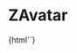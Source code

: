 
<Meta title="ZAvatar" component="z-avatar" />

# ZAvatar

<Preview>
  <Story name="ZAvatar-sample">
    {html`<z-avatar
      size="${select("size", ["small", "medium", "large"], "medium")}"
      text="${text("text", "Avatar")}"
      text-color="${text("text-color", "text-white")}"
      background-color="${text("background-color", "bg-grey-700")}"
      image="${text(
        "image",
        "https://cdn.eso.org/images/thumb700x/eso1907a.jpg"
      )}"
    ></z-avatar>`}
  </Story>
</Preview>

<Props of="z-avatar" />

